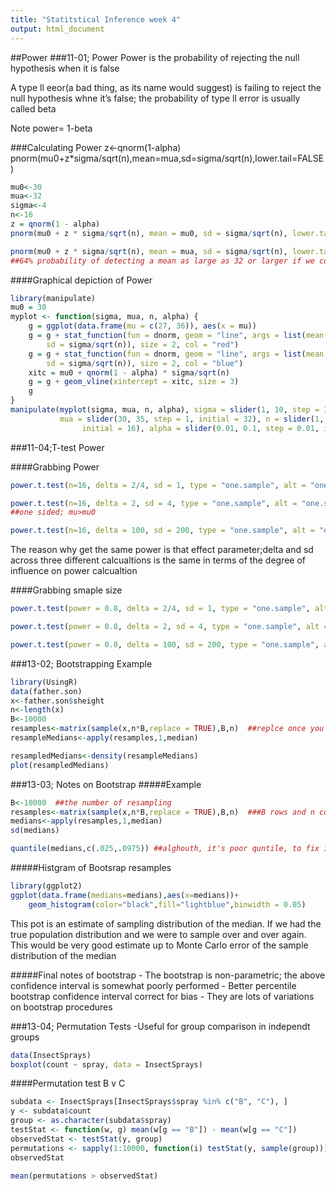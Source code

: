 ---
title: "Statitstical Inference week 4"
output: html_document
---

##Power
###11-01; Power
Power is the probability of rejecting the null hypothesis when it is false

A type ll eeor(a bad thing, as its name would suggest) is failing to reject the null hypothesis whne it's false; the probability of type ll error is usually called beta

Note power= 1-beta


###Calculating Power
z<-qnorm(1-alpha)
pnorm(mu0+z*sigma/sqrt(n),mean=mua,sd=sigma/sqrt(n),lower.tail=FALSE)

```{r}
mu0<-30
mua<-32
sigma<-4
n<-16
z = qnorm(1 - alpha)
pnorm(mu0 + z * sigma/sqrt(n), mean = mu0, sd = sigma/sqrt(n), lower.tail = FALSE)

pnorm(mu0 + z * sigma/sqrt(n), mean = mua, sd = sigma/sqrt(n), lower.tail = FALSE)
##64% probability of detecting a mean as large as 32 or larger if we conduct this experiment
```
####Graphical depiction of Power
```{r}
library(manipulate)
mu0 = 30
myplot <- function(sigma, mua, n, alpha) {    
    g = ggplot(data.frame(mu = c(27, 36)), aes(x = mu))    
    g = g + stat_function(fun = dnorm, geom = "line", args = list(mean = mu0,         
        sd = sigma/sqrt(n)), size = 2, col = "red")    
    g = g + stat_function(fun = dnorm, geom = "line", args = list(mean = mua,         
        sd = sigma/sqrt(n)), size = 2, col = "blue")    
    xitc = mu0 + qnorm(1 - alpha) * sigma/sqrt(n)    
    g = g + geom_vline(xintercept = xitc, size = 3)    
    g
}
manipulate(myplot(sigma, mua, n, alpha), sigma = slider(1, 10, step = 1, initial = 4),     
           mua = slider(30, 35, step = 1, initial = 32), n = slider(1, 50, step = 1,         
                initial = 16), alpha = slider(0.01, 0.1, step = 0.01, initial = 0.05))
```

###11-04;T-test Power

####Grabbing Power
```{r}
power.t.test(n=16, delta = 2/4, sd = 1, type = "one.sample", alt = "one.sided")$power

power.t.test(n=16, delta = 2, sd = 4, type = "one.sample", alt = "one.sided")$power
##one sided; mu>mu0

power.t.test(n=16, delta = 100, sd = 200, type = "one.sample", alt = "one.sided")$power
```
The reason why get the same power is that effect parameter;delta and sd across three different calcualtions is the same in terms of the degree of influence on power calcualtion


####Grabbing smaple size
```{r}
power.t.test(power = 0.8, delta = 2/4, sd = 1, type = "one.sample", alt = "one.sided")$n

power.t.test(power = 0.8, delta = 2, sd = 4, type = "one.sample", alt = "one.sided")$n

power.t.test(power = 0.8, delta = 100, sd = 200, type = "one.sample", alt = "one.sided")$n
```


###13-02; Bootstrapping Example 

```{r}
library(UsingR)
data(father.son)
x<-father.son$sheight
n<-length(x)
B<-10000
resamples<-matrix(sample(x,n*B,replace = TRUE),B,n)  ##replce once you draw sample from back,put it back to the back;;called emperical distribution
resampleMedians<-apply(resamples,1,median)

resampledMedians<-density(resampleMedians)
plot(resampledMedians)
```


###13-03; Notes on Bootstrap
#####Example
```{r}
B<-10000  ##the number of resampling
resamples<-matrix(sample(x,n*B,replace = TRUE),B,n)  ###B rows and n columns
medians<-apply(resamples,1,median)
sd(medians)

quantile(medians,c(.025,.0975)) ##alghouth, it's poor quntile, to fix it, we can use some arrangement 
```
#####Histgram of Bootsrap resamples
```{r}
library(ggplot2)
ggplot(data.frame(medians=medians),aes(x=medians))+
    geom_histogram(color="black",fill="lightblue",binwidth = 0.05)
```
This pot is an estimate of sampling distribution of the median.
If we had the true population distribution and we were to sample over and over again. This would be very good estimate up to Monte Carlo error of the sample distribution of the median

#####Final notes of bootstrap
- The bootstrap is non-parametric; the above confidence interval is somewhat poorly performed
- Better percentile bootstrap confidence interval correct for bias
- They are lots of variations on bootstrap procedures



###13-04; Permutation Tests
-Useful for group comparison in independt groups

```{r}
data(InsectSprays)
boxplot(count ~ spray, data = InsectSprays)
```

####Permutation test B v C
```{r}
subdata <- InsectSprays[InsectSprays$spray %in% c("B", "C"), ]
y <- subdata$count
group <- as.character(subdata$spray)
testStat <- function(w, g) mean(w[g == "B"]) - mean(w[g == "C"])
observedStat <- testStat(y, group)
permutations <- sapply(1:10000, function(i) testStat(y, sample(group)))
observedStat

mean(permutations > observedStat)
```
